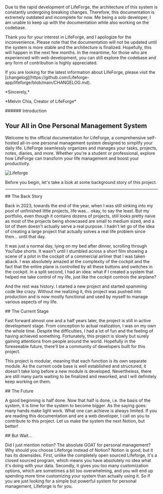

<Warning className="mb-6">
  <p>
    Due to the rapid development of LifeForge, the architecture of this system
    is constantly undergoing breaking changes. Therefore, this documentation is
    extremely outdated and incomplete for now. Me being a solo developer, I am
    unable to keep up with the documentation while also working on the codebase.
  </p>
  <p>
    Thank you for your interest in LifeForge, and I apologize for the
    inconvenience. Please note that the documentation will not be updated until
    the system is more stable and the architecture is finalized. Hopefully, this
    will happen in the next few months. In the meantime, for those who are
    experienced with web development, you can still explore the codebase and any
    form of contribution is highly appreciated.
  </p>
  <p>
    If you are looking for the latest information about LifeForge, please visit
    the
    [changelog](https://github.com/Lifeforge-app/lifeforge/blob/main/CHANGELOG.md).
  </p>
  <p className='mt-6'>*Sincerely,*</p>
  <p>*Melvin Chia, Creator of LifeForge*</p>
</Warning>

<section id="introduction">
###### Introduction

# Your All in One Personal Management System

Welcome to the official documentation for LifeForge, a comprehensive self-hosted all-in-one personal management system designed to simplify your daily life. LifeForge seamlessly organizes and manages your tasks, projects, notes, diaries, and more. Whether you're a student or professional, explore how LifeForge can transform your life management and boost your productivity.

![Lifeforge](/assets/mockup.png)

Before you begin, let's take a look at some background story of this project.

</section>

---

<section id="the-back-story">
## The Back Story

Back in 2023, towards the end of the year, when I was still sinking into my pool of unfinished little projects, life was... okay, to say the least. But my portfolio, even though it contains dozens of projects, still looks pretty naive as most of the projects being showcased are small to medium sized, and a lot of them doesn't actually serve a real purpose. I hadn't let go of the idea of creating a large project that actually solves a real life problem since then... until that day.

It was just a normal day, lying on my bed after dinner, scrolling through YouTube shorts. It wasn't until I stumbled across a short film showing a scene of a pilot in the cockpit of a commercial airliner that I was taken aback. I was absolutely amazed at the complexity of the cockpit and the fact that the entire plane is controlled by all these buttons and switches in the cockpit. In a split second, I had an idea: what if I created a system that helped me take control of my life, just like the cockpit controls the airplane?

And the rest was history. I started a new project and started spamming code like crazy. Without me realizing it, this project was pushed into production and is now mostly functional and used by myself to manage various aspects of my life.

<CustomLink to="/changelog" text="View the changelog" />
</section>
      
<section id="the-current-stage">
## The Current Stage

Fast forward almost one and a half years later, the project is still in active development stage. From conception to actual realization, I was on my own the whole time. Despite the difficulties, I had a lot of fun and the feeling of having achieved something. Fortunately, this project is slowly but surely gaining attentions from people around the world. Hopefully in the foreseeable future, there'll be a community of developers built for this project.

This project is modular, meaning that each function is its own separate module. As the current code base is well established and structured, it doesn't take long before a new module is developed. Nevertheless, there are still many parts waiting to be finalized and reworked, and I will definitely keep working on them.

<CustomLink to="/roadmap" text="View the roadmap" />
</section>

<section id="the-future">
## The Future

A good beginning is half done. Now that half is done, i.e. the basis of the system, it is time for the system to become bigger. As the saying goes: many hands make light work. What one can achieve is always limited. If you are reading this documentation and are a web developer, I call on you to contribute to this project. Let us make the system the next Notion, but better!

<CustomLink to="/contribution" text="Learn more about contributing" />
</section>

<section id="but-wait">
## But Wait...

Did I just mention notion? The absolute GOAT for personal management? Why should you choose Lifeforge instead of Notion? Notion is good, but it has its downsides. First, unlike the completely open sourced Lifeforge, it's a closed sourced program, which means you have absolutely no idea what it's doing with your data. Secondly, it gives you too many customization options, which are sometimes a bit too overwhelming, and you will end up spending more time customizing your system than actually using it. So if you are just looking for a simple but powerful system for personal management, Lifeforge is for you.

</section>
